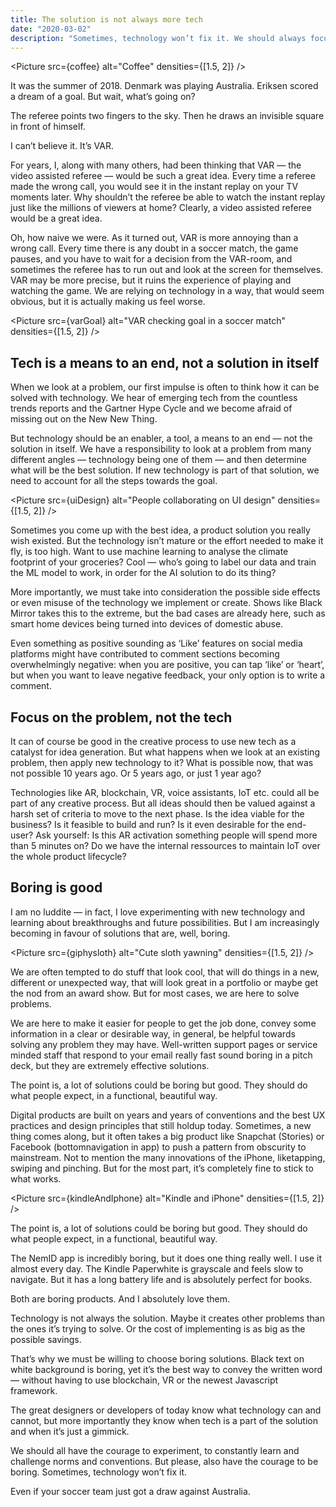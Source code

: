 ```yaml
---
title: The solution is not always more tech
date: "2020-03-02"
description: "Sometimes, technology won’t fix it. We should always focus on the problem, not the tech."
---
```



<Picture src={coffee} alt="Coffee" densities={[1.5, 2]} />

It was the summer of 2018. Denmark was playing Australia. Eriksen scored a dream of a goal. But wait, what’s going on?

The referee points two fingers to the sky. Then he draws an invisible square in front of himself.

I can’t believe it. It’s VAR.

For years, I, along with many others, had been thinking that VAR — the video assisted referee — would be such a great idea. Every time a referee made the wrong call, you would see it in the instant replay on your TV moments later. Why shouldn’t the referee be able to watch the instant replay just like the millions of viewers at home? Clearly, a video assisted referee would be a great idea.

Oh, how naive we were. As it turned out, VAR is more annoying than a wrong call. Every time there is any doubt in a soccer match, the game pauses, and you have to wait for a decision from the VAR-room, and sometimes the referee has to run out and look at the screen for themselves. VAR may be more precise, but it ruins the experience of playing and watching the game. We are relying on technology in a way, that would seem obvious, but it is actually making us feel worse.

<Picture src={varGoal} alt="VAR checking goal in a soccer match" densities={[1.5, 2]} />

## Tech is a means to an end, not a solution in itself

When we look at a problem, our first impulse is often to think how it can be solved with technology. We hear of emerging tech from the countless trends reports and the Gartner Hype Cycle and we become afraid of missing out on the New New Thing.

But technology should be an enabler, a tool, a means to an end — not the solution in itself. We have a responsibility to look at a problem from many different angles — technology being one of them — and then determine what will be the best solution. If new technology is part of that solution, we need to account for all the steps towards the goal.

<Picture src={uiDesign} alt="People collaborating on UI design" densities={[1.5, 2]} />

Sometimes you come up with the best idea, a product solution you really wish existed. But the technology isn’t mature or the effort needed to make it fly, is too high. Want to use machine learning to analyse the climate footprint of your groceries? Cool — who’s going to label our data and train the ML model to work, in order for the AI solution to do its thing?

More importantly, we must take into consideration the possible side effects or even misuse of the technology we implement or create. Shows like Black Mirror takes this to the extreme, but the bad cases are already here, such as smart home devices being turned into devices of domestic abuse.

Even something as positive sounding as ‘Like’ features on social media platforms might have contributed to comment sections becoming overwhelmingly negative: when you are positive, you can tap ‘like’ or ‘heart’, but when you want to leave negative feedback, your only option is to write a comment.

## Focus on the problem, not the tech

It can of course be good in the creative process to use new tech as a catalyst for idea generation. But what happens when we look at an existing problem, then apply new technology to it? What is possible now, that was not possible 10 years ago. Or 5 years ago, or just 1 year ago?

Technologies like AR, blockchain, VR, voice assistants, IoT etc. could all be part of any creative process. But all ideas should then be valued against a harsh set of criteria to move to the next phase. Is the idea viable for the business? Is it feasible to build and run? Is it even desirable for the end-user? Ask yourself: Is this AR activation something people will spend more than 5 minutes on? Do we have the internal ressources to maintain IoT over the whole product lifecycle?

## Boring is good

I am no luddite — in fact, I love experimenting with new technology and learning about breakthroughs and future possibilities. But I am increasingly becoming in favour of solutions that are, well, boring.

<Picture src={giphysloth} alt="Cute sloth yawning" densities={[1.5, 2]} />

We are often tempted to do stuff that look cool, that will do things in a new, different or unexpected way, that will look great in a portfolio or maybe get the nod from an award show. But for most cases, we are here to solve problems.

We are here to make it easier for people to get the job done, convey some information in a clear or desirable way, in general, be helpful towards solving any problem they may have. Well-written support pages or service minded staff that respond to your email really fast sound boring in a pitch deck, but they are extremely effective solutions.

The point is, a lot of solutions could be boring but good. They should do what people expect, in a functional, beautiful way.

Digital products are built on years and years of conventions and the best UX practices and design principles that still holdup today. Sometimes, a new thing comes along, but it often takes a big product like Snapchat (Stories) or Facebook (bottomnavigation in app) to push a pattern from obscurity to mainstream. Not to mention the many innovations of the iPhone, liketapping, swiping and pinching. But for the most part, it’s completely fine to stick to what works.

<Picture src={kindleAndIphone} alt="Kindle and iPhone" densities={[1.5, 2]} />

The point is, a lot of solutions could be boring but good. They should do what people expect, in a functional, beautiful way.

The NemID app is incredibly boring, but it does one thing really well. I use it almost every day. The Kindle Paperwhite is grayscale and feels slow to navigate. But it has a long battery life and is absolutely perfect for books.

Both are boring products. And I absolutely love them.

Technology is not always the solution. Maybe it creates other problems than the ones it’s trying to solve. Or the cost of implementing is as big as the possible savings.

That’s why we must be willing to choose boring solutions. Black text on white background is boring, yet it’s the best way to convey the written word — without having to use blockchain, VR or the newest Javascript framework.

The great designers or developers of today know what technology can and cannot, but more importantly they know when tech is a part of the solution and when it’s just a gimmick.

We should all have the courage to experiment, to constantly learn and challenge norms and conventions. But please, also have the courage to be boring. Sometimes, technology won’t fix it.

Even if your soccer team just got a draw against Australia.
